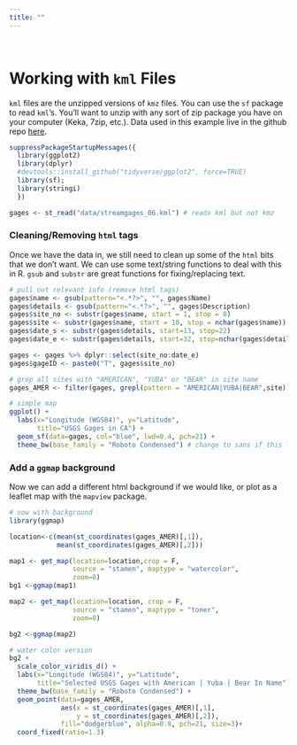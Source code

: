 ```yaml
---
title: ""
---
```


<br>

# Working with `kml` Files

`kml` files are the unzipped versions of `kmz` files. You can use the `sf` package to read `kml`'s. You'll want to unzip with any sort of zip package you have on your computer (Keka, 7zip, etc.). Data used in this example live in the github repo [here](https://github.com/ryanpeek/mapping_in_R/blob/master/data/streamgages_06.kml).

```r

suppressPackageStartupMessages({
  library(ggplot2)
  library(dplyr)
  #devtools::install_github("tidyverse/ggplot2", force=TRUE)
  library(sf);
  library(stringi)
  })

gages <- st_read("data/streamgages_06.kml") # reads kml but not kmz

```

### Cleaning/Removing `html` tags

Once we have the data in, we still need to clean up some of the `html` bits that we don't want. We can use some text/string functions to deal with this in R. `gsub` and `substr` are great functions for fixing/replacing text.

```r

# pull out relevant info (remove html tags)
gages$name <- gsub(pattern="<.*?>", "", gages$Name)
gages$details <- gsub(pattern="<.*?>", "", gages$Description)
gages$site_no <- substr(gages$name, start = 1, stop = 8)
gages$site <- substr(gages$name, start = 10, stop = nchar(gages$name))
gages$date_s <- substr(gages$details, start=13, stop=22)
gages$date_e <- substr(gages$details, start=32, stop=nchar(gages$details)-1)

gages <- gages %>% dplyr::select(site_no:date_e)
gages$gageID <- paste0("T", gages$site_no)

# grep all sites with "AMERICAN", "YUBA" or "BEAR" in site name
gages_AMER <- filter(gages, grepl(pattern = "AMERICAN|YUBA|BEAR",site))

# simple map
ggplot() +
  labs(x="Longitude (WGS84)", y="Latitude",
       title="USGS Gages in CA") + 
  geom_sf(data=gages, col="blue", lwd=0.4, pch=21) +
  theme_bw(base_family = "Roboto Condensed") # change to sans if this font not local

```

### Add a `ggmap` background

Now we can add a different html background if we would like, or plot as a leaflet map with the `mapview` package.

```r

# now with background
library(ggmap)

location<-c(mean(st_coordinates(gages_AMER)[,1]),
            mean(st_coordinates(gages_AMER)[,2]))

map1 <- get_map(location=location,crop = F,
                source = "stamen", maptype = "watercolor",
                zoom=8)
bg1 <-ggmap(map1)

map2 <- get_map(location=location, crop = F,
                source = "stamen", maptype = "toner",
                zoom=8)

bg2 <-ggmap(map2)

# water color version 
bg2 +
  scale_color_viridis_d() +
  labs(x="Longitude (WGS84)", y="Latitude",
       title="Selected USGS Gages with American | Yuba | Bear In Name") + 
  theme_bw(base_family = "Roboto Condensed") +
  geom_point(data=gages_AMER, 
             aes(x = st_coordinates(gages_AMER)[,1],
                 y = st_coordinates(gages_AMER)[,2]),
             fill="dodgerblue", alpha=0.8, pch=21, size=3)+
  coord_fixed(ratio=1.3)

```


